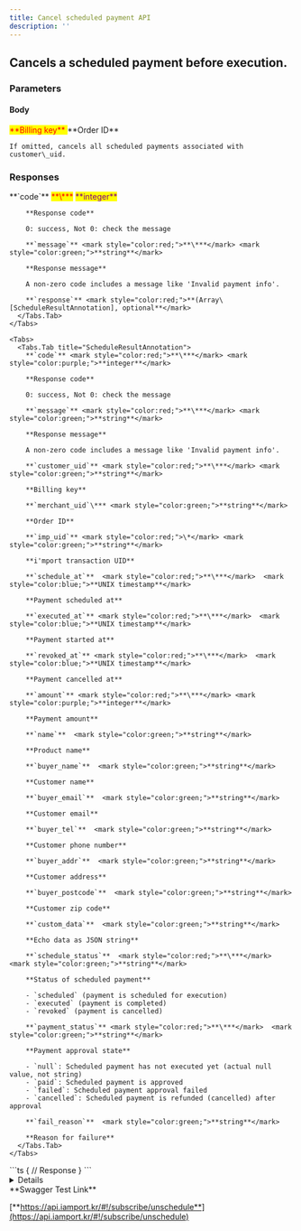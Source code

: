 ```yaml
---
title: Cancel scheduled payment API
description: ''
---
```



## Cancels a scheduled payment before execution.

<Swagger method="post" path="/subscribe/payments/unschedule" baseUrl="https://api.iamport.kr" summary="Cancels a scheduled payment before execution.">
  <SwaggerDescription />

  ### Parameters

  #### Body

  <SwaggerParameter required="true" name="customer_uid" type="String">
    <mark style="color:red;">
      **Billing key**
    </mark>
  </SwaggerParameter>

  <SwaggerParameter name="merchant_uid" type="Array">
    **Order ID**

    If omitted, cancels all scheduled payments associated with customer\_uid.
  </SwaggerParameter>

  ### Responses

  <SwaggerResponse status="200: OK" description="Success">
    <Tabs>
      <Tabs.Tab title="ScheduleResponse">
        **`code`** <mark style="color:red;">**\***</mark> <mark style="color:purple;">**integer**</mark>

        **Response code**

        0: success, Not 0: check the message

        **`message`** <mark style="color:red;">**\***</mark> <mark style="color:green;">**string**</mark>

        **Response message**

        A non-zero code includes a message like 'Invalid payment info'.

        **`response`** <mark style="color:red;">**(Array\[ScheduleResultAnnotation], optional**</mark>
      </Tabs.Tab>
    </Tabs>

    <Tabs>
      <Tabs.Tab title="ScheduleResultAnnotation">
        **`code`** <mark style="color:red;">**\***</mark> <mark style="color:purple;">**integer**</mark>

        **Response code**

        0: success, Not 0: check the message

        **`message`** <mark style="color:red;">**\***</mark> <mark style="color:green;">**string**</mark>

        **Response message**

        A non-zero code includes a message like 'Invalid payment info'.

        **`customer_uid`** <mark style="color:red;">**\***</mark> <mark style="color:green;">**string**</mark>

        **Billing key**

        **`merchant_uid`\*** <mark style="color:green;">**string**</mark>

        **Order ID**

        **`imp_uid`** <mark style="color:red;">\*</mark> <mark style="color:green;">**string**</mark>

        **i'mport transaction UID**

        **`schedule_at`**  <mark style="color:red;">**\***</mark>  <mark style="color:blue;">**UNIX timestamp**</mark>

        **Payment scheduled at**

        **`executed_at`** <mark style="color:red;">**\***</mark>  <mark style="color:blue;">**UNIX timestamp**</mark>

        **Payment started at**

        **`revoked_at`** <mark style="color:red;">**\***</mark>  <mark style="color:blue;">**UNIX timestamp**</mark>

        **Payment cancelled at**

        **`amount`** <mark style="color:red;">**\***</mark> <mark style="color:purple;">**integer**</mark>

        **Payment amount**

        **`name`**  <mark style="color:green;">**string**</mark>

        **Product name**

        **`buyer_name`**  <mark style="color:green;">**string**</mark>

        **Customer name**

        **`buyer_email`**  <mark style="color:green;">**string**</mark>

        **Customer email**

        **`buyer_tel`**  <mark style="color:green;">**string**</mark>

        **Customer phone number**

        **`buyer_addr`**  <mark style="color:green;">**string**</mark>

        **Customer address**

        **`buyer_postcode`**  <mark style="color:green;">**string**</mark>

        **Customer zip code**

        **`custom_data`**  <mark style="color:green;">**string**</mark>

        **Echo data as JSON string**

        **`schedule_status`**  <mark style="color:red;">**\***</mark>  <mark style="color:green;">**string**</mark>

        **Status of scheduled payment**

        - `scheduled` (payment is scheduled for execution)
        - `executed` (payment is completed)
        - `revoked` (payment is cancelled)

        **`payment_status`** <mark style="color:red;">**\***</mark>  <mark style="color:green;">**string**</mark>

        **Payment approval state**

        - `null`: Scheduled payment has not executed yet (actual null value, not string)
        - `paid`: Scheduled payment is approved
        - `failed`: Scheduled payment approval failed
        - `cancelled`: Scheduled payment is refunded (cancelled) after approval

        **`fail_reason`**  <mark style="color:green;">**string**</mark>

        **Reason for failure**
      </Tabs.Tab>
    </Tabs>
  </SwaggerResponse>

  <SwaggerResponse status="401: Unauthorized" description="Missing or invalid access token">
    ```ts
    {
      // Response
    }
    ```
  </SwaggerResponse>
</Swagger>

<Details>
  <Details.Summary>Response Model Schema</Details.Summary>

  <Details.Content>
    ```json
    {
      "code": 0,
      "message": "string",
      "response": [
        {
          "customer_uid": "string",
          "merchant_uid": "string",
          "imp_uid": "string",
          "schedule_at": "0",
          "executed_at": "0",
          "revoked_at": "0",
          "amount": 0,
          "name": "string",
          "buyer_name": "string",
          "buyer_email": "string",
          "buyer_tel": "string",
          "buyer_addr": "string",
          "buyer_postcode": "string",
          "custom_data": "string",
          "schedule_status": "scheduled",
          "payment_status": "paid",
          "fail_reason": "string"
        }
      ]
    }
    ```
  </Details.Content>
</Details>

<Hint style="success">
  **Swagger Test Link**

  [**https://api.iamport.kr/#!/subscribe/unschedule**](https://api.iamport.kr/#!/subscribe/unschedule)
</Hint>
